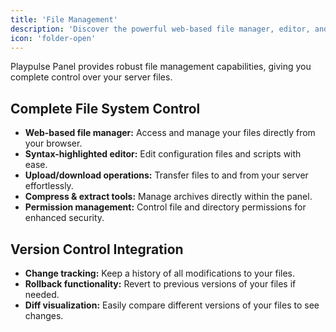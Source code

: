 ```yaml
---
title: 'File Management'
description: 'Discover the powerful web-based file manager, editor, and version control integration.'
icon: 'folder-open'
---
```


Playpulse Panel provides robust file management capabilities, giving you complete control over your server files.

## Complete File System Control

*   **Web-based file manager:** Access and manage your files directly from your browser.
*   **Syntax-highlighted editor:** Edit configuration files and scripts with ease.
*   **Upload/download operations:** Transfer files to and from your server effortlessly.
*   **Compress & extract tools:** Manage archives directly within the panel.
*   **Permission management:** Control file and directory permissions for enhanced security.

## Version Control Integration

*   **Change tracking:** Keep a history of all modifications to your files.
*   **Rollback functionality:** Revert to previous versions of your files if needed.
*   **Diff visualization:** Easily compare different versions of your files to see changes.
